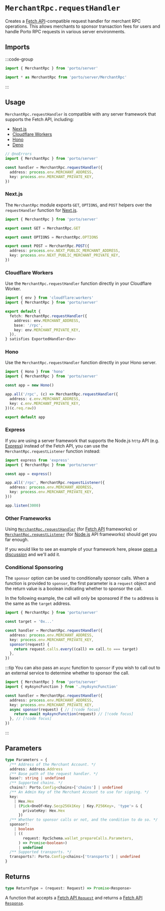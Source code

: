 # `MerchantRpc.requestHandler`

Creates a [Fetch API](https://developer.mozilla.org/en-US/docs/Web/API/Fetch_API)-compatible request handler for merchant RPC operations. This allows merchants to sponsor transaction fees for users and handle Porto RPC requests in various server environments.

## Imports

:::code-group

```ts [Named]
import { MerchantRpc } from 'porto/server'
```

```ts [Entrypoint]
import * as MerchantRpc from 'porto/server/MerchantRpc'
```

:::

## Usage

`MerchantRpc.requestHandler` is compatible with any server framework that supports the Fetch API, including:

- [Next.js](#nextjs)
- [Cloudflare Workers](#cloudflare-workers)
- [Hono](#hono)
- [Deno](https://deno.com)

```ts twoslash
// @noErrors
import { MerchantRpc } from 'porto/server'

const handler = MerchantRpc.requestHandler({
  address: process.env.MERCHANT_ADDRESS,
  key: process.env.MERCHANT_PRIVATE_KEY,
})
```

### Next.js

The `MerchantRpc` module exports `GET`, `OPTIONS`, and `POST` helpers over the `requestHandler` function for [Next.js](https://nextjs.org).

```ts
import { MerchantRpc } from 'porto/server'

export const GET = MerchantRpc.GET

export const OPTIONS = MerchantRpc.OPTIONS

export const POST = MerchantRpc.POST({
  address: process.env.NEXT_PUBLIC_MERCHANT_ADDRESS,
  key: process.env.NEXT_PUBLIC_MERCHANT_PRIVATE_KEY,
})

```

### Cloudflare Workers

Use the `MerchantRpc.requestHandler` function directly in your Cloudflare Worker.

```ts
import { env } from 'cloudflare:workers'
import { MerchantRpc } from 'porto/server'

export default {
  fetch: MerchantRpc.requestHandler({
    address: env.MERCHANT_ADDRESS,
    base: '/rpc',
    key: env.MERCHANT_PRIVATE_KEY,
  }),
} satisfies ExportedHandler<Env>

```

### Hono

Use the `MerchantRpc.requestHandler` function directly in your Hono server.

```ts
import { Hono } from 'hono'
import { MerchantRpc } from 'porto/server'

const app = new Hono()

app.all('/rpc', (c) => MerchantRpc.requestHandler({
  address: c.env.MERCHANT_ADDRESS,
  key: c.env.MERCHANT_PRIVATE_KEY,
})(c.req.raw))

export default app
```

### Express

If you are using a server framework that supports the Node.js `http` API (e.g. [Express](https://expressjs.com)) instead of the Fetch API, you can use the `MerchantRpc.requestListener` function instead:

```ts
import express from 'express'
import { MerchantRpc } from 'porto/server'

const app = express()

app.all('/rpc', MerchantRpc.requestListener({
  address: process.env.MERCHANT_ADDRESS,
  key: process.env.MERCHANT_PRIVATE_KEY,
}))

app.listen(3000)
```

### Other Frameworks

Using [`MerchantRpc.requestHandler`](#usage) (for [Fetch API](https://developer.mozilla.org/en-US/docs/Web/API/Fetch_API) frameworks) or [`MerchantRpc.requestListener`](#express) (for [Node.js](https://nodejs.org) API frameworks) should get you far enough.

If you would like to see an example of your framework here, please [open a discussion](https://github.com/ithacaxyz/porto/discussions/new) and we'll add it.

### Conditional Sponsoring

The `sponsor` option can be used to conditionally sponsor calls.
When a function is provided to `sponsor`, the first parameter is a `request` object and the return value is a boolean indicating whether to sponsor the call.

In the following example, the call will only be sponsored if the `to` address is the same as the `target` address.

```ts
import { MerchantRpc } from 'porto/server'

const target = '0x...'

const handler = MerchantRpc.requestHandler({
  address: process.env.MERCHANT_ADDRESS,
  key: process.env.MERCHANT_PRIVATE_KEY,
  sponsor(request) {
    return request.calls.every((call) => call.to === target)
  },
})
```

:::tip
You can also pass an `async` function to `sponsor` if you wish to call out to an external service to determine whether to sponsor the call.

```ts
import { MerchantRpc } from 'porto/server'
import { myAsyncFunction } from './myAsyncFunction'

const handler = MerchantRpc.requestHandler({
  address: process.env.MERCHANT_ADDRESS,
  key: process.env.MERCHANT_PRIVATE_KEY,
  async sponsor(request) { // [!code focus]
    return await myAsyncFunction(request) // [!code focus]
  }, // [!code focus]
})
```

:::

## Parameters

```ts
type Parameters = {
  /** Address of the Merchant Account. */
  address: Address.Address
  /** Base path of the request handler. */
  base?: string | undefined
  /** Supported chains. */
  chains?: Porto.Config<chains>['chains'] | undefined
  /** An Admin Key of the Merchant Account to use for signing. */
  key:
    | Hex.Hex
    | (Pick<OneOf<Key.Secp256k1Key | Key.P256Key>, 'type'> & {
        privateKey: Hex.Hex
      })
  /** Whether to sponsor calls or not, and the condition to do so. */
  sponsor?:
    | boolean
    | ((
        request: RpcSchema.wallet_prepareCalls.Parameters,
      ) => Promise<boolean>)
      | undefined
  /** Supported transports. */
  transports?: Porto.Config<chains>['transports'] | undefined
}
```

## Returns

```ts
type ReturnType = (request: Request) => Promise<Response>
```

A function that accepts a [Fetch API `Request`](https://developer.mozilla.org/en-US/docs/Web/API/Request) and returns a [Fetch API `Response`](https://developer.mozilla.org/en-US/docs/Web/API/Response).
